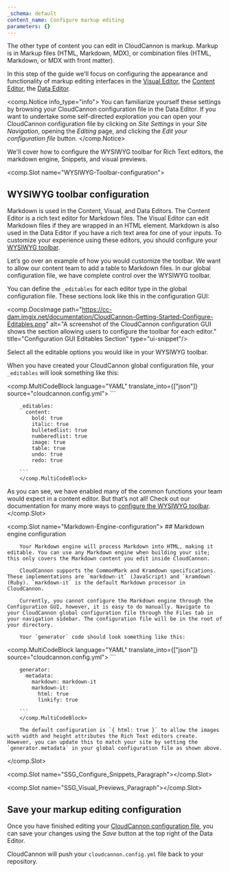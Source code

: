 ```yaml
---
_schema: default
content_name: Configure markup editing
parameters: {}
---
```

The other type of content you can edit in CloudCannon is markup. Markup is in Markup files (HTML, Markdown, MDX), or combination files (HTML, Markdown, or MDX with front matter).

In this step of the guide we'll focus on configuring the appearance and functionality of markup editing interfaces in the [Visual Editor](/documentation/articles/the-visual-editor/), the [Content Editor](/documentation/articles/the-content-editor/), the [Data Editor](/documentation/articles/the-data-editor/).

<comp.Notice info_type="info">
  You can familiarize yourself these settings by browsing your CloudCannon configuration file in the Data Editor. If you want to undertake some self-directed exploration you can open your CloudCannon configuration file by clicking on *Site Settings* in your *Site Navigation*, opening the *Editing* page, and clicking the *Edit your configuration file* button.
</comp.Notice>

We'll cover how to configure the WYSIWYG toolbar for Rich Text editors, the markdown engine, Snippets, and visual previews.

<comp.Slot name="WYSIWYG-Toolbar-configuration">
  ## WYSIWYG toolbar configuration

  Markdown is used in the Content, Visual, and Data Editors. The Content Editor is a rich text editor for Markdown files. The Visual Editor can edit Markdown files if they are wrapped in an HTML element. Markdown is also used in the Data Editor if you have a rich text area for one of your inputs. To customize your experience using these editors, you should configure your [WYSIWYG toolbar](/documentation/articles/configuring-toolbars).

  Let’s go over an example of how you would customize the toolbar. We want to allow our content team to add a table to Markdown files. In our global configuration file, we have complete control over the WYSIWYG toolbar.

  You can define the `_editables` for each editor type in the global configuration file. These sections look like this in the configuration GUI:

  <comp.DocsImage path="https://cc-dam.imgix.net/documentation/CloudCannon-Getting-Started-Configure-Editables.png" alt="A screenshot of the CloudCannon configuration GUI shows the section allowing users to configure the toolbar for each editor." title="Configuration GUI Editables Section" type="ui-snippet"/>

  Select all the editable options you would like in your WYSIWYG toolbar.

  When you have created your CloudCannon global configuration file, your `_editables` will look something like this:

  <comp.MultiCodeBlock language="YAML" translate_into={["json"]} source="cloudcannon.config.yml">
        ```

        _editables:
          content:
            bold: true
            italic: true
            bulletedlist: true
            numberedlist: true
            image: true
            table: true
            undo: true
            redo: true

        ```
        </comp.MultiCodeBlock>

  As you can see, we have enabled many of the common functions your team would expect in a content editor. But that’s not all! Check out our documentation for many more ways to [configure the WYSIWYG toolbar](/documentation/articles/configuring-toolbars).
</comp.Slot>

<comp.Slot name="Markdown-Engine-configuration">
        ## Markdown engine configuration

        Your Markdown engine will process Markdown into HTML, making it editable. You can use any Markdown engine when building your site; this only covers the Markdown content you edit inside CloudCannon.

        CloudCannon supports the CommonMark and Kramdown specifications. These implementations are `markdown-it` (JavaScript) and `kramdown` (Ruby). `markdown-it` is the default Markdown processor in CloudCannon.

        Currently, you cannot configure the Markdown engine through the Configuration GUI, however, it is easy to do manually. Navigate to your CloudCannon global configuration file through the Files tab in your navigation sidebar. The configuration file will be in the root of your directory.

        Your `generator` code should look something like this:

  <comp.MultiCodeBlock language="YAML" translate_into={["json"]} source="cloudcannon.config.yml">
        ```

        generator:
          metadata:
            markdown: markdown-it
            markdown-it:
              html: true
              linkify: true

        ```
        </comp.MultiCodeBlock>

        The default configuration is `{ html: true }` to allow the images with width and height attributes the Rich Text editors create. However, you can update this to match your site by setting the `generator.metadata` in your global configuration file as shown above.
</comp.Slot>

<comp.Slot name="SSG_Configure_Snippets_Paragraph"></comp.Slot>

<comp.Slot name="SSG_Visual_Previews_Paragraph"></comp.Slot>

## Save your markup editing configuration

Once you have finished editing your <a href="/documentation/articles/create-a-global-configuration-file/" target="_blank" rel="noopener">CloudCannon configuration file</a>, you can save your changes using the *Save* button at the top right of the Data Editor.

CloudCannon will push your `cloudcannon.config.yml` file back to your repository.